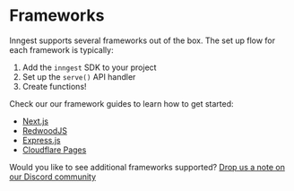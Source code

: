 # Frameworks

Inngest supports several frameworks out of the box. The set up flow for each framework is typically:

1. Add the `inngest` SDK to your project
2. Set up the `serve()` API handler
3. Create functions!

Check our our framework guides to learn how to get started:

- [Next.js](/docs/frameworks/nextjs)
- [RedwoodJS](/docs/frameworks/redwoodjs)
- [Express.js](/docs/frameworks/express)
- [Cloudflare Pages](/docs/frameworks/cloudflare-pages)

Would you like to see additional frameworks supported? [Drop us a note on our Discord community](/discord)